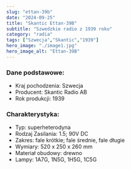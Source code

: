 ```yaml
---
slug: "ettan-39b"
date: "2024-09-25"
title: "Skantic Ettan-39B"
subtitle: "Szwedzkie radio z 1939 roku"
category: "radia"
tags: ["Szwecja","Skantic","1939"]
hero_image: "./image1.jpg"
hero_image_alt: "Ettan-39B"
---
```


### Dane podstawowe:

- Kraj pochodzenia: Szwecja
- Producent: Skantic Radio AB
- Rok produkcji: 1939

### Charakterystyka:

- Typ: superheterodyna
- Rodzaj Zasilania: 1.5; 90V DC
- Zakres: fale krótkie; fale średnie, fale długie
- Wymiary: 520 x 250 x 260 mm
- Materiał obudowy: drewno
- Lampy: 1A7G, 1N5G, 1H5G, 1C5G
